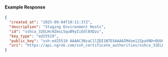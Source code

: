 
#### Example Response

```json
{
  "created_at": "2025-09-04T10:11:37Z",
  "description": "Staging Environment Hosts",
  "id": "sshca_32ELHcHZmsLSquB9yIiEdl8XDzu",
  "key_type": "ed25519",
  "public_key": "ssh-ed25519 AAAAC3NzaC1lZDI1NTE5AAAAIMdsm12ZpaVNO+OUUG4Q5L0CTZBvuQpDC29ZSv4fAwFb",
  "uri": "https://api.ngrok.com/ssh_certificate_authorities/sshca_32ELHcHZmsLSquB9yIiEdl8XDzu"
}
```
